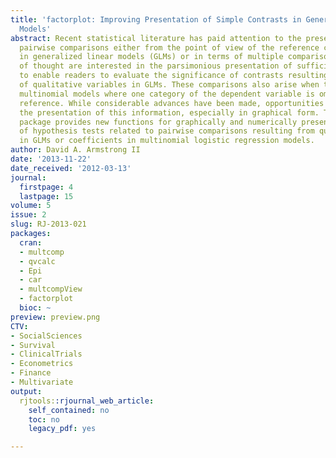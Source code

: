 ```yaml
---
title: 'factorplot: Improving Presentation of Simple Contrasts in Generalized Linear
  Models'
abstract: Recent statistical literature has paid attention to the presentation of
  pairwise comparisons either from the point of view of the reference category problem
  in generalized linear models (GLMs) or in terms of multiple comparisons. Both schools
  of thought are interested in the parsimonious presentation of sufficient information
  to enable readers to evaluate the significance of contrasts resulting from the inclusion
  of qualitative variables in GLMs. These comparisons also arise when trying to interpret
  multinomial models where one category of the dependent variable is omitted as a
  reference. While considerable advances have been made, opportunities remain to improve
  the presentation of this information, especially in graphical form. The factorplot
  package provides new functions for graphically and numerically presenting results
  of hypothesis tests related to pairwise comparisons resulting from qualitative covariates
  in GLMs or coefficients in multinomial logistic regression models.
author: David A. Armstrong II
date: '2013-11-22'
date_received: '2012-03-13'
journal:
  firstpage: 4
  lastpage: 15
volume: 5
issue: 2
slug: RJ-2013-021
packages:
  cran:
  - multcomp
  - qvcalc
  - Epi
  - car
  - multcompView
  - factorplot
  bioc: ~
preview: preview.png
CTV:
- SocialSciences
- Survival
- ClinicalTrials
- Econometrics
- Finance
- Multivariate
output:
  rjtools::rjournal_web_article:
    self_contained: no
    toc: no
    legacy_pdf: yes

---
```

